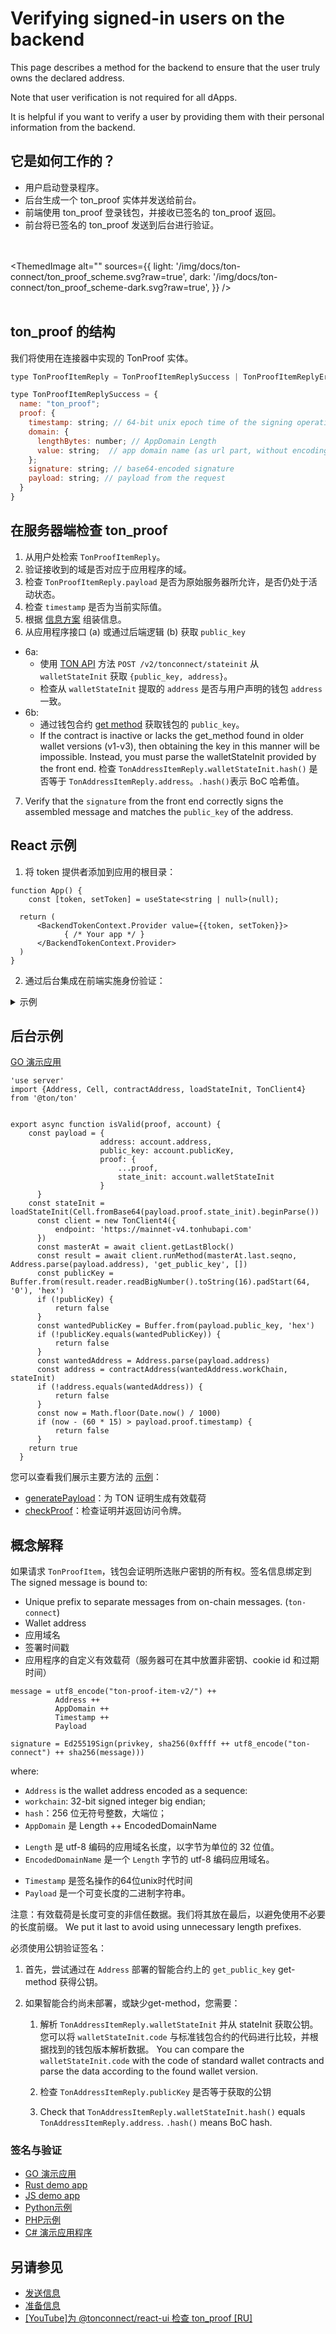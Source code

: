 

# Verifying signed-in users on the backend

This page describes a method for the backend to ensure that the user truly owns the declared address.

Note that user verification is not required for all dApps.

It is helpful if you want to verify a user by providing them with their personal information from the backend.

## 它是如何工作的？

- 用户启动登录程序。
- 后台生成一个 ton_proof 实体并发送给前台。
- 前端使用 ton_proof 登录钱包，并接收已签名的 ton_proof 返回。
- 前台将已签名的 ton_proof 发送到后台进行验证。

<br></br>
<ThemedImage
    alt=""
    sources={{
        light: '/img/docs/ton-connect/ton_proof_scheme.svg?raw=true',
        dark: '/img/docs/ton-connect/ton_proof_scheme-dark.svg?raw=true',
    }}
/>
<br></br>

## ton_proof 的结构

我们将使用在连接器中实现的 TonProof 实体。

```js
type TonProofItemReply = TonProofItemReplySuccess | TonProofItemReplyError;

type TonProofItemReplySuccess = {
  name: "ton_proof";
  proof: {
    timestamp: string; // 64-bit unix epoch time of the signing operation (seconds)
    domain: {
      lengthBytes: number; // AppDomain Length
      value: string;  // app domain name (as url part, without encoding)
    };
    signature: string; // base64-encoded signature
    payload: string; // payload from the request
  }
}

```

## 在服务器端检查 ton_proof

1. 从用户处检索 `TonProofItemReply`。
2. 验证接收到的域是否对应于应用程序的域。
3. 检查 `TonProofItemReply.payload` 是否为原始服务器所允许，是否仍处于活动状态。
4. 检查 `timestamp` 是否为当前实际值。
5. 根据 [信息方案](/v3/guidelines/ton-connect/guidelines/verifying-signed-in-users#concept-explanation) 组装信息。
6. 从应用程序接口 (a) 或通过后端逻辑 (b) 获取 `public_key`

- 6a:
  - 使用 [TON API](https://docs.tonconsole.com/tonapi#:~:text=/v2/-,tonconnect,-/stateinit) 方法 `POST /v2/tonconnect/stateinit` 从 `walletStateInit` 获取 `{public_key, address}`。
  - 检查从 `walletStateInit` 提取的 `address` 是否与用户声明的钱包 `address` 一致。
- 6b:
  - 通过钱包合约 [get method](https://github.com/ton-blockchain/wallet-contract/blob/main/func/wallet-v4-code.fc#L174) 获取钱包的 `public_key`。
  - If the contract is inactive or lacks the get_method found in older wallet versions (v1-v3), then obtaining the key in this manner will be impossible. Instead, you must parse the walletStateInit provided by the front end. 检查 `TonAddressItemReply.walletStateInit.hash()` 是否等于 `TonAddressItemReply.address`。`.hash()`表示 BoC 哈希值。

7. Verify that the `signature` from the front end correctly signs the assembled message and matches the `public_key` of the address.

## React 示例

1. 将 token 提供者添加到应用的根目录：

```tsx
function App() {
    const [token, setToken] = useState<string | null>(null);

  return (
      <BackendTokenContext.Provider value={{token, setToken}}>
            { /* Your app */ }
      </BackendTokenContext.Provider>
  )
}
```

2. 通过后台集成在前端实施身份验证：

<details>
<summary>示例</summary>

```tsx
import {useContext, useEffect, useRef} from "react";
import {BackendTokenContext} from "./BackendTokenContext";
import {useIsConnectionRestored, useTonConnectUI, useTonWallet} from "@tonconnect/ui-react";
import {backendAuth} from "./backend-auth";

const localStorageKey = 'my-dapp-auth-token';
const payloadTTLMS = 1000 * 60 * 20;

export function useBackendAuth() {
    const { setToken } = useContext(BackendTokenContext);
    const isConnectionRestored = useIsConnectionRestored();
    const wallet = useTonWallet();
    const [tonConnectUI] = useTonConnectUI();
    const interval = useRef<ReturnType<typeof setInterval> | undefined>();

    useEffect(() => {
        if (!isConnectionRestored || !setToken) {
            return;
        }

        clearInterval(interval.current);

        if (!wallet) {
            localStorage.removeItem(localStorageKey);
            setToken(null);

            const refreshPayload = async () => {
                tonConnectUI.setConnectRequestParameters({ state: 'loading' });

                const value = await backendAuth.generatePayload();
                if (!value) {
                    tonConnectUI.setConnectRequestParameters(null);
                } else {
                    tonConnectUI.setConnectRequestParameters({state: 'ready', value});
                }
            }

            refreshPayload();
            setInterval(refreshPayload, payloadTTLMS);
            return;
        }

        const token = localStorage.getItem(localStorageKey);
        if (token) {
            setToken(token);
            return;
        }

        if (wallet.connectItems?.tonProof && !('error' in wallet.connectItems.tonProof)) {
            backendAuth.checkProof(wallet.connectItems.tonProof.proof, wallet.account).then(result => {
                if (result) {
                    setToken(result);
                    localStorage.setItem(localStorageKey, result);
                } else {
                    alert('Please try another wallet');
                    tonConnectUI.disconnect();
                }
            })
        } else {
            alert('Please try another wallet');
            tonConnectUI.disconnect();
        }

    }, [wallet, isConnectionRestored, setToken])
}
```

</details>

## 后台示例

[GO 演示应用](https://github.com/ton-connect/demo-dapp-backend/blob/master/proof.go)

```tsx
'use server'
import {Address, Cell, contractAddress, loadStateInit, TonClient4} from '@ton/ton'


export async function isValid(proof, account) {
    const payload = {
					address: account.address,
					public_key: account.publicKey,
					proof: {
						...proof,
						state_init: account.walletStateInit
					}
	  }
    const stateInit = loadStateInit(Cell.fromBase64(payload.proof.state_init).beginParse())
	  const client = new TonClient4({
		  endpoint: 'https://mainnet-v4.tonhubapi.com'
	  })
	  const masterAt = await client.getLastBlock()
	  const result = await client.runMethod(masterAt.last.seqno, Address.parse(payload.address), 'get_public_key', [])
	  const publicKey = Buffer.from(result.reader.readBigNumber().toString(16).padStart(64, '0'), 'hex')
	  if (!publicKey) {
		  return false
	  }
	  const wantedPublicKey = Buffer.from(payload.public_key, 'hex')
	  if (!publicKey.equals(wantedPublicKey)) {
		  return false
	  }
	  const wantedAddress = Address.parse(payload.address)
	  const address = contractAddress(wantedAddress.workChain, stateInit)
	  if (!address.equals(wantedAddress)) {
		  return false
	  }
	  const now = Math.floor(Date.now() / 1000)
	  if (now - (60 * 15) > payload.proof.timestamp) {
		  return false
	  }
    return true
  }

```

</details>

您可以查看我们展示主要方法的 [示例](https://github.com/ton-connect/demo-dapp-with-react-ui/tree/master/src/server)：

- [generatePayload](https://github.com/ton-connect/demo-dapp-with-react-ui/blob/master/src/server/api/generate-payload.ts)：为 TON 证明生成有效载荷
- [checkProof](https://github.com/ton-connect/demo-dapp-with-react-ui/blob/master/src/server/api/check-proof.ts)：检查证明并返回访问令牌。

## 概念解释

如果请求 `TonProofItem`，钱包会证明所选账户密钥的所有权。签名信息绑定到 The signed message is bound to:

- Unique prefix to separate messages from on-chain messages. (`ton-connect`)
- Wallet address
- 应用域名
- 签署时间戳
- 应用程序的自定义有效载荷（服务器可在其中放置非密钥、cookie id 和过期时间）

```
message = utf8_encode("ton-proof-item-v2/") ++
          Address ++
          AppDomain ++
          Timestamp ++
          Payload

signature = Ed25519Sign(privkey, sha256(0xffff ++ utf8_encode("ton-connect") ++ sha256(message)))
```

where:

- `Address` is the wallet address encoded as a sequence:
- `workchain`: 32-bit signed integer big endian;
- `hash`：256 位无符号整数，大端位；
- `AppDomain` 是 Length ++ EncodedDomainName

<!---->

- `Length` 是 utf-8 编码的应用域名长度，以字节为单位的 32 位值。
- `EncodedDomainName` 是一个 `Length` 字节的 utf-8 编码应用域名。

<!---->

- `Timestamp` 是签名操作的64位unix时代时间
- `Payload` 是一个可变长度的二进制字符串。

注意：有效载荷是长度可变的非信任数据。我们将其放在最后，以避免使用不必要的长度前缀。 We put it last to avoid using unnecessary length prefixes.

必须使用公钥验证签名：

1. 首先，尝试通过在 `Address` 部署的智能合约上的 `get_public_key` get-method 获得公钥。

2. 如果智能合约尚未部署，或缺少get-method，您需要：

   1. 解析 `TonAddressItemReply.walletStateInit` 并从 stateInit 获取公钥。您可以将 `walletStateInit.code` 与标准钱包合约的代码进行比较，并根据找到的钱包版本解析数据。 You can compare the `walletStateInit.code` with the code of standard wallet contracts and parse the data according to the found wallet version.

   2. 检查 `TonAddressItemReply.publicKey` 是否等于获取的公钥

   3. Check that `TonAddressItemReply.walletStateInit.hash()` equals `TonAddressItemReply.address`. `.hash()` means BoC hash.

### 签名与验证

- [GO 演示应用](https://github.com/ton-connect/demo-dapp-backend/blob/master/proof.go)
- [Rust demo app](https://github.com/liketurbo/demo-dapp-backend-rs)
- [JS demo app](https://github.com/liketurbo/demo-dapp-backend-js)
- [Python示例](https://github.com/XaBbl4/pytonconnect/blob/main/examples/check_proof.py)
- [PHP示例](https://github.com/vladimirfokingithub/Ton-Connect-Proof-Php-Check)
- [C# 演示应用程序](https://github.com/WinoGarcia/TonProof.NET)

## 另请参见

- [发送信息](/v3/guidelines/ton-connect/guidelines/sending-messages)
- [准备信息](/v3/guidelines/ton-connect/guidelines/preparing-messages)
- [[YouTube]为 @tonconnect/react-ui 检查 ton_proof [RU]](https://youtu.be/wIMbkJHv0Fs?list=PLyDBPwv9EPsCJ226xS5_dKmXXxWx1CKz_&t=2971)

<Feedback />
